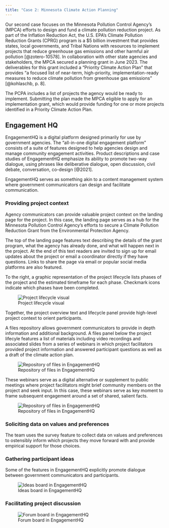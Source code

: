 ```yaml
---
title: "Case 2: Minnesota Climate Action Planning"
---
```


Our second case focuses on the Minnesota Pollution Control Agency's
(MPCA) efforts to design and fund a climate pollution reduction project.
As part of the Inflation Reduction Act, the U.S. EPA's Climate Pollution
Reduction Grants (CPRG) program is a \$5 billion investment that
provides states, local governments, and Tribal Nations with resources to
implement projects that reduce greenhouse gas emissions and other
harmful air pollution [@zotero-10578]. In collaboration with other state
agencies and stakeholders, the MPCA secured a planning grant in June
2023. The deliverables for this grant included a "Priority Climate
Action Plan" that provides "a focused list of near-term, high-priority,
implementation-ready measures to reduce climate pollution from
greenhouse gas emissions" [@kohlaschb, p. 8].

The PCPA includes a list of projects the agency would be ready to
implement. Submitting the plan made the MPCA eligible to apply for an
implementation grant, which would provide funding for one or more
projects identified in a Priority Climate Action Plan.

## Engagement HQ

EngagementHQ is a digital platform designed primarily for use by
government agencies. The "all-in-one digital engagement platform"
consists of a suite of features designed to help agencies design and
manage community engagement activities. Product descriptions and case
studies of EngagementHQ emphasize its ability to promote two-way
dialogue, using phrases like deliberative dialogue, open discussion,
civil debate, conversation, co-design [@2021].

EngagementHQ serves as something akin to a content management system
where government communicators can design and facilitate communication.

### Providing project context

Agency communicators can provide valuable project context on the landing
page for the project. In this case, the landing page serves as a hub for
the Minnesota Pollution Control Agency's efforts to secure a Climate
Pollution Reduction Grant from the Environmental Protection Agency.

The top of the landing page features text describing the details of the
grant program, what the agency has already done, and what will happen
next in the project. At the end of this text readers are invited to sign
up for email updates about the project or email a coordinator directly
if they have questions. Links to share the page via email or popular
social media platforms are also featured.

To the right, a graphic representation of the project lifecycle lists
phases of the project and the estimated timeframe for each phase.
Checkmark icons indicate which phases have been completed.

![Project lifecycle visual](assets/engagement-hq-lifecycle.png)

Together, the project overview text and lifecycle panel provide
high-level project context to orient participants.

A files repository allows government communicators to provide in depth
information and additional background. A files panel below the project
lifecyle features a list of materials including video recordings and
associated slides from a series of webinars in which project
facilitators provided project information and answered participant
questions as well as a draft of the climate action plan.

![Repository of files in
EngagementHQ](assets/engagementhq-files-repo.PNG)

These webinars serve as a digital alternative or supplement to public
meetings where project facilitators might brief community members on the
project and seek input. In this case, these webinars serve as key moment
to frame subsequent engagement around a set of shared, salient facts.

![Repository of files in
EngagementHQ](assets/webinar-youtube-ghg-emissions.png)

### Soliciting data on values and preferences

The team uses the survey feature to collect data on values and
preferences to ostensibly inform which projects they move forward with
and provide empirical support for those choices.

### Gathering participant ideas

Some of the features in EngagementHQ explicitly promote dialogue between
government communicators and participants.

![Ideas board in EngagementHQ](assets/engagementhq-ideas.PNG)

### Facilitating project discussion

![Forum board in EngagementHQ](assets/engagementhq-forum.PNG)
